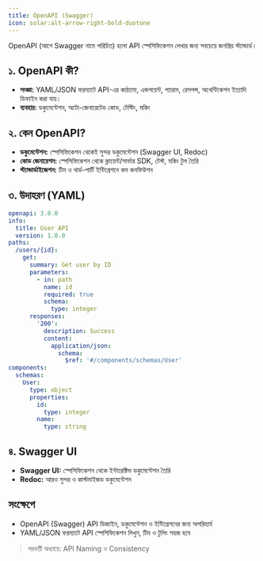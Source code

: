 ```yaml
---
title: OpenAPI (Swagger)
icon: solar:alt-arrow-right-bold-duotone
---
```


OpenAPI (আগে Swagger নামে পরিচিত) হলো API স্পেসিফিকেশন লেখার জন্য সবচেয়ে জনপ্রিয় স্ট্যান্ডার্ড।

## ১. OpenAPI কী?
- **সংজ্ঞা:** YAML/JSON ফরম্যাটে API-এর কাঠামো, এন্ডপয়েন্ট, প্যারাম, রেসপন্স, অথেন্টিকেশন ইত্যাদি ডিফাইন করা যায়।
- **ব্যবহার:** ডকুমেন্টেশন, অটো-জেনারেটেড কোড, টেস্টিং, মকিং

## ২. কেন OpenAPI?
- **ডকুমেন্টেশন:** স্পেসিফিকেশন থেকেই সুন্দর ডকুমেন্টেশন (Swagger UI, Redoc)
- **কোড জেনারেশন:** স্পেসিফিকেশন থেকে ক্লায়েন্ট/সার্ভার SDK, টেস্ট, মকিং টুল তৈরি
- **স্ট্যান্ডার্ডাইজেশন:** টিম ও থার্ড-পার্টি ইন্টিগ্রেশনে কম কনফিউশন

## ৩. উদাহরণ (YAML)
```yaml
openapi: 3.0.0
info:
  title: User API
  version: 1.0.0
paths:
  /users/{id}:
    get:
      summary: Get user by ID
      parameters:
        - in: path
          name: id
          required: true
          schema:
            type: integer
      responses:
        '200':
          description: Success
          content:
            application/json:
              schema:
                $ref: '#/components/schemas/User'
components:
  schemas:
    User:
      type: object
      properties:
        id:
          type: integer
        name:
          type: string
```

## ৪. Swagger UI
- **Swagger UI:** স্পেসিফিকেশন থেকে ইন্টারেক্টিভ ডকুমেন্টেশন তৈরি
- **Redoc:** আরও সুন্দর ও কাস্টমাইজড ডকুমেন্টেশন

## সংক্ষেপে
- OpenAPI (Swagger) API ডিজাইন, ডকুমেন্টেশন ও ইন্টিগ্রেশনের জন্য অপরিহার্য
- YAML/JSON ফরম্যাটে API স্পেসিফিকেশন লিখুন, টিম ও টুলিং সহজ হবে

> পরবর্তী অধ্যায়ে: API Naming ও Consistency

